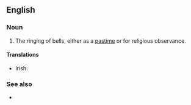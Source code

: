 {{also|bellringing}}
==English==

===Noun===
{{en-noun|head=[[bell]]-[[ringing]]|~}}

# The ringing of bells, either as a [[pastime]] or for religious observance.

====Translations====
{{trans-top|the ringing of bells}}
* Irish: {{t|ga|clogaireacht|f}}
{{trans-mid}}
{{trans-bottom}}

===See also===
* {{l|en|campanology}}